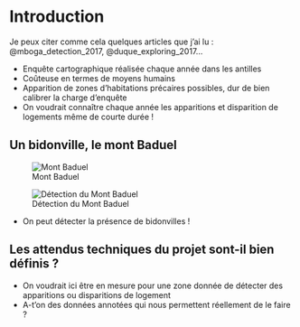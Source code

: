 # Introduction

Je peux citer comme cela quelques articles que j'ai lu : @mboga_detection_2017, @duque_exploring_2017...


- Enquête cartographique réalisée chaque année dans les antilles
- Coûteuse en termes de moyens humains
- Apparition de zones d'habitations précaires possibles, dur de bien calibrer la charge d'enquête
- On voudrait connaître chaque année les apparitions et disparition de logements même de courte durée !


## Un bidonville, le mont Baduel
![Mont Baduel](figures/MontBaduel_2.png){#fig-mont-baduel}

![Détection du Mont Baduel](figures/Detection_mont_baduel.png){#fig-detec-mont-baduel}

- On peut détecter la présence de bidonvilles !

## Les attendus techniques du projet sont-il bien définis ?

- On voudrait ici être en mesure pour une zone donnée de détecter des apparitions ou disparitions de logement
- A-t'on des données annotées qui nous permettent réellement de le faire ?
